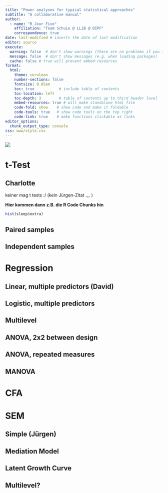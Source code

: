```yaml
---
title: "Power analyses for typical statistical approaches"
subtitle: "A collaborative manual"
author:
  - name: "R Jour Fixe"
    affiliation: "Team SchuLe @ LLiB @ DIPF"
    correspondence: true
date: last-modified # inserts the date of last modification
editor: source
execute:
  warning: false  # don't show warnings (there are no problems if you ignore them)
  message: false  # don't show messages (e.g. when loading packages)
  cache: false # true will prevent embed-resources 
format: 
  html:
    theme: cerulean
    number-sections: false
    fontsize: 0.85em
    toc: true           # include table of contents
    toc-location: left
    toc-depth: 3        # table of contents up to third header level
    embed-resources: true # will make standalone html file
    code-fold: show    # show code and make it foldable
    code-tools: true   # show code tools on the top right
    code-link: true    # make functions clickable as links
editor_options: 
  chunk_output_type: console
css: www/style.css
---
```


![](www/power_meme.jpg)

# t-Test

## Charlotte

keiner mag t tests :/ (kein Jürgen-Zitat .\_. )

**Hier kommen dann z.B. die R Code Chunks hin**

```r
hist(sleep$extra)
```

## Paired samples

## Independent samples

# Regression

## Linear, multiple predictors (David)

## Logistic, multiple predictors

## Multilevel

## ANOVA, 2x2 between design

## ANOVA, repeated measures

## MANOVA

# CFA

# SEM

## Simple (Jürgen)

## Mediation Model

## Latent Growth Curve

## Multilevel?

